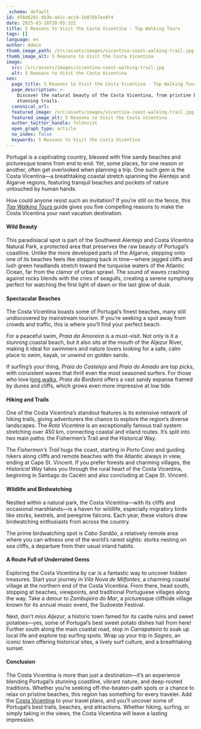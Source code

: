 ```yaml
---
_schema: default
id: df8d0291-db3b-441c-acc9-1b076b7ee0f4
date: 2025-03-16T20:05:32Z
title: 5 Reasons to Visit the Costa Vicentina - Top Walking Tours
tags: []
language: en
author: Admin
thumb_image_path: /src/assets/images/vicentina-coast-walking-trail.jpg
thumb_image_alt: 5 Reasons to Visit the Costa Vicentina
image:
  src: /src/assets/images/vicentina-coast-walking-trail.jpg
  alt: 5 Reasons to Visit the Costa Vicentina
seo:
  page_title: 5 Reasons to Visit the Costa Vicentina - Top Walking Tours
  page_description: >-
    Discover the natural beauty of the Costa Vicentina, from pristine beaches to
    stunning trails.
  canonical_url:
  featured_image: /src/assets/images/vicentina-coast-walking-trail.jpg
  featured_image_alt: 5 Reasons to Visit the Costa Vicentina
  author_twitter_handle: foldnvist
  open_graph_type: article
  no_index: false
  keywords: 5 Reasons to Visit the Costa Vicentina
---
```


Portugal is a captivating country, blessed with fine sandy beaches and
picturesque towns from end to end. Yet, some places, for one reason or another,
often get overlooked when planning a trip. One such gem is the Costa Vicentina—a
breathtaking coastal stretch spanning the Alentejo and Algarve regions,
featuring tranquil beaches and pockets of nature untouched by human hands.

How could anyone resist such an invitation? If you’re still on the fence, this
<a href="https://topwalkingtoursportugal.com/pt/" target="_blank" rel="noopener"><em>Top
Walking Tours</em> </a>guide gives you five compelling reasons to make the Costa
Vicentina your next vacation destination.

#### Wild Beauty

This paradisiacal spot is part of the Southwest Alentejo and Costa Vicentina
Natural Park, a protected area that preserves the raw beauty of Portugal’s
coastline. Unlike the more developed parts of the Algarve, stepping onto one of
its beaches feels like stepping back in time—where jagged cliffs and lush green
headlands stretch toward the turquoise waters of the Atlantic Ocean, far from
the clamor of urban sprawl. The sound of waves crashing against rocks blends
with the cries of seagulls, creating a serene symphony perfect for watching the
first light of dawn or the last glow of dusk.

#### Spectacular Beaches

The Costa Vicentina boasts some of Portugal’s finest beaches, many still
undiscovered by mainstream tourism. If you’re seeking a spot away from crowds
and traffic, this is where you’ll find your perfect beach.

For a peaceful swim, _Praia da Amoreira_ is a must-visit. Not only is it a
stunning coastal beach, but it also sits at the mouth of the Aljezur River,
making it ideal for swimmers and nature lovers looking for a safe, calm place to
swim, kayak, or unwind on golden sands.

If surfing’s your thing, _Praia do Castelejo_ and _Praia do Amado_ are top
picks, with consistent waves that thrill even the most seasoned surfers. For
those who love
l<a href="https://topwalkingtoursportugal.com/pt/" target="_blank" rel="noopener">ong
walks</a>, _Praia da Bordeira_ offers a vast sandy expanse framed by dunes and
cliffs, which grows even more impressive at low tide.

#### Hiking and Trails

One of the Costa Vicentina’s standout features is its extensive network of
hiking trails, giving adventurers the chance to explore the region’s diverse
landscapes. The _Rota Vicentina_ is an exceptionally famous trail system
stretching over 450 km, connecting coastal and inland routes. It’s split into
two main paths: the Fishermen’s Trail and the Historical Way.

The _Fishermen’s Trail_ hugs the coast, starting in Porto Covo and guiding
hikers along cliffs and remote beaches with the Atlantic always in view, ending
at Cape St. Vincent. If you prefer forests and charming villages, the
_Historical Way_ takes you through the rural heart of the Costa Vicentina,
beginning in Santiago do Cacém and also concluding at Cape St. Vincent.

#### Wildlife and Birdwatching

Nestled within a natural park, the Costa Vicentina—with its cliffs and
occasional marshlands—is a haven for wildlife, especially migratory birds like
storks, kestrels, and peregrine falcons. Each year, these visitors draw
birdwatching enthusiasts from across the country.

The prime birdwatching spot is _Cabo Sardão_, a relatively remote area where you
can witness one of the world’s rarest sights: storks nesting on sea cliffs, a
departure from their usual inland habits.

#### A Route Full of Underrated Gems

Exploring the Costa Vicentina by car is a fantastic way to uncover hidden
treasures. Start your journey in _Vila Nova de Milfontes_, a charming coastal
village at the northern end of the Costa Vicentina. From there, head south,
stopping at beaches, viewpoints, and traditional Portuguese villages along the
way. Take a detour to _Zambujeira do Mar_, a picturesque cliffside village known
for its annual music event, the Sudoeste Festival.

Next, don’t miss _Aljezur_, a historic town famed for its castle ruins and sweet
potatoes—yes, some of Portugal’s best sweet potato dishes hail from here!
Further south along the main coastal road, stop in _Carrapateira_ to soak up
local life and explore top surfing spots. Wrap up your trip in _Sagres_, an
iconic town offering historical sites, a lively surf culture, and a breathtaking
sunset.

#### Conclusion

The Costa Vicentina is more than just a destination—it’s an experience blending
Portugal’s stunning coastline, vibrant nature, and deep-rooted traditions.
Whether you’re seeking off-the-beaten-path spots or a chance to relax on
pristine beaches, this region has something for every traveler. Add the
<a href="https://topwalkingtoursportugal.com/hiking-alentejo-vicentine-southeast-portugal-coast" target="_blank" rel="noopener">Costa
Vicentina</a> to your travel plans, and you’ll uncover some of Portugal’s best
trails, beaches, and attractions. Whether hiking, surfing, or simply taking in
the views, the Costa Vicentina will leave a lasting impression.
